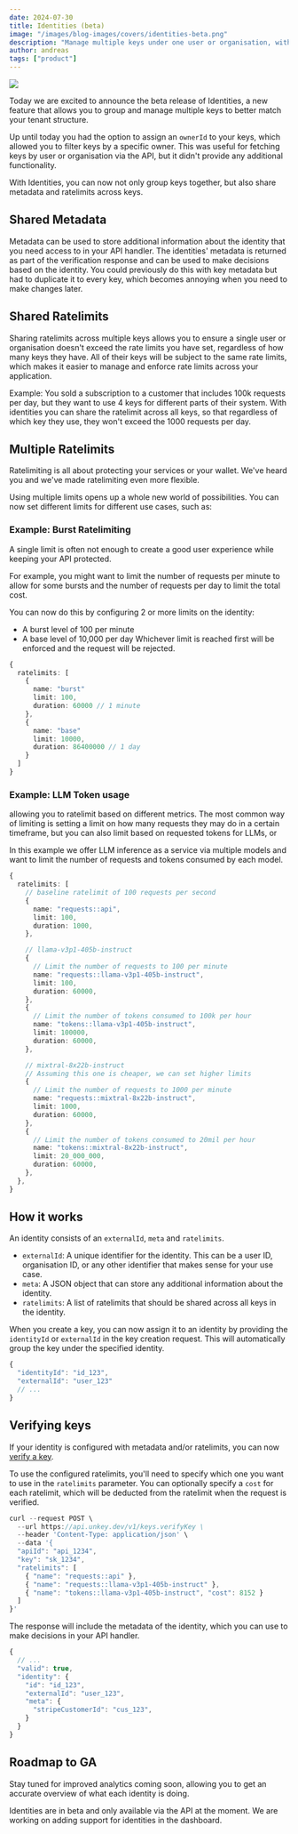 ```yaml
---
date: 2024-07-30
title: Identities (beta)
image: "/images/blog-images/covers/identities-beta.png"
description: "Manage multiple keys under one user or organisation, with shared ratelimits and analytics."
author: andreas
tags: ["product"]
---
```


<Image src="/images/blog-images/covers/identities-beta.png"/>

Today we are excited to announce the beta release of Identities, a new feature that allows you to group and manage multiple keys to better match your tenant structure.

Up until today you had the option to assign an `ownerId` to your keys, which allowed you to filter keys by a specific owner. This was useful for fetching keys by user or organisation via the API, but it didn't provide any additional functionality.

With Identities, you can now not only group keys together, but also share metadata and ratelimits across keys.

## Shared Metadata

Metadata can be used to store additional information about the identity that you need access to in your API handler. The identities' metadata is returned as part of the verification response and can be used to make decisions based on the identity. You could previously do this with key metadata but had to duplicate it to every key, which becomes annoying when you need to make changes later.

## Shared Ratelimits

Sharing ratelimits across multiple keys allows you to ensure a single user or organisation doesn't exceed the rate limits you have set, regardless of how many keys they have. All of their keys will be subject to the same rate limits, which makes it easier to manage and enforce rate limits across your application.

Example:
You sold a subscription to a customer that includes 100k requests per day, but they want to use 4 keys for different parts of their system. With identities you can share the ratelimit across all keys, so that regardless of which key they use, they won't exceed the 1000 requests per day.



## Multiple Ratelimits

Ratelimiting is all about protecting your services or your wallet. We've heard you and we've made ratelimiting even more flexible.

Using multiple limits opens up a whole new world of possibilities. You can now set different limits for different use cases, such as:

### Example: Burst Ratelimiting

A single limit is often not enough to create a good user experience while keeping your API protected.

For example, you might want to limit the number of requests per minute to allow for some bursts and the number of requests per day to limit the total cost.

You can now do this by configuring 2 or more limits on the identity:

- A burst level of 100 per minute
- A base level of 10,000 per day
  Whichever limit is reached first will be enforced and the request will be rejected.

```ts
{
  ratelimits: [
    {
      name: "burst"
      limit: 100,
      duration: 60000 // 1 minute
    },
    {
      name: "base"
      limit: 10000,
      duration: 86400000 // 1 day
    }
  ]
}

```

### Example: LLM Token usage

allowing you to ratelimit based on different metrics. The most common way of limiting is setting a limit on how many requests they may do in a certain timeframe, but you can also limit based on requested tokens for LLMs, or

In this example we offer LLM inference as a service via multiple models and want to limit the number of requests and tokens consumed by each model.

```ts
{
  ratelimits: [
    // baseline ratelimit of 100 requests per second
    {
      name: "requests::api",
      limit: 100,
      duration: 1000,
    },

    // llama-v3p1-405b-instruct
    {
      // Limit the number of requests to 100 per minute
      name: "requests::llama-v3p1-405b-instruct",
      limit: 100,
      duration: 60000,
    },
    {
      // Limit the number of tokens consumed to 100k per hour
      name: "tokens::llama-v3p1-405b-instruct",
      limit: 100000,
      duration: 60000,
    },

    // mixtral-8x22b-instruct
    // Assuming this one is cheaper, we can set higher limits
    {
      // Limit the number of requests to 1000 per minute
      name: "requests::mixtral-8x22b-instruct",
      limit: 1000,
      duration: 60000,
    },
    {
      // Limit the number of tokens consumed to 20mil per hour
      name: "tokens::mixtral-8x22b-instruct",
      limit: 20_000_000,
      duration: 60000,
    },
  },
}
```

## How it works

An identity consists of an `externalId`, `meta` and `ratelimits`.

- `externalId`: A unique identifier for the identity. This can be a user ID, organisation ID, or any other identifier that makes sense for your use case.
- `meta`: A JSON object that can store any additional information about the identity.
- `ratelimits`: A list of ratelimits that should be shared across all keys in the identity.

When you create a key, you can now assign it to an identity by providing the `identityId` or `externalId` in the key creation request. This will automatically group the key under the specified identity.

```ts
{
  "identityId": "id_123",
  "externalId": "user_123"
  // ...
}
```

## Verifying keys

If your identity is configured with metadata and/or ratelimits, you can now [verify a key](https://www.unkey.com/docs/api-reference/keys/verify).

To use the configured ratelimits, you'll need to specify which one you want to use in the `ratelimits` parameter. You can optionally specify a `cost` for each ratelimit, which will be deducted from the ratelimit when the request is verified.

```ts
curl --request POST \
  --url https://api.unkey.dev/v1/keys.verifyKey \
  --header 'Content-Type: application/json' \
  --data '{
  "apiId": "api_1234",
  "key": "sk_1234",
  "ratelimits": [
    { "name": "requests::api" },
    { "name": "requests::llama-v3p1-405b-instruct" },
    { "name": "tokens::llama-v3p1-405b-instruct", "cost": 8152 }
  ]
}'
```

The response will include the metadata of the identity, which you can use to make decisions in your API handler.

```ts
{
  // ...
  "valid": true,
  "identity": {
    "id": "id_123",
    "externalId": "user_123",
    "meta": {
      "stripeCustomerId": "cus_123",
    }
  }
}
```


## Roadmap to GA

Stay tuned for improved analytics coming soon, allowing you to get an accurate overview of what each identity is doing.

Identities are in beta and only available via the API at the moment. We are working on adding support for identities in the dashboard.
